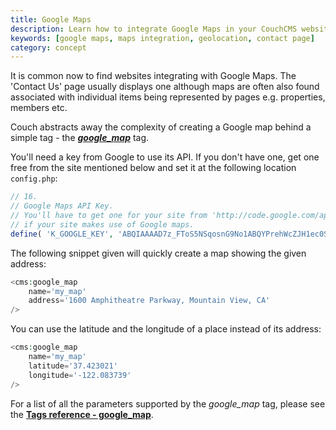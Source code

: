```yaml
---
title: Google Maps
description: Learn how to integrate Google Maps in your CouchCMS website
keywords: [google maps, maps integration, geolocation, contact page]
category: concept
---
```


It is common now to find websites integrating with Google Maps. The 'Contact Us' page usually displays one although maps are often also found associated with individual items being represented by pages e.g. properties, members etc.

Couch abstracts away the complexity of creating a Google map behind a simple tag - the [__*google_map*__](../../tags-reference/google_map/) tag.

You'll need a key from Google to use its API. If you don't have one, get one free from the site mentioned below and set it at the following location `config.php`:

```php title="config.php"
// 16.
// Google Maps API Key.
// You'll have to get one for your site from 'http://code.google.com/apis/maps/'
// if your site makes use of Google maps.
define( 'K_GOOGLE_KEY', 'ABQIAAAAD7z_FToS5NSqosnG9No1ABQYPrehWcZJH1ec0SZqipYFbK_nfRT1ryCGKzl5KGpFG3y5jyPe_uClVg' );
```

The following snippet given will quickly create a map showing the given address:

```php
<cms:google_map
    name='my_map'
    address='1600 Amphitheatre Parkway, Mountain View, CA'
/>
```

You can use the latitude and the longitude of a place instead of its address:

```php
<cms:google_map
    name='my_map'
    latitude='37.423021'
    longitude='-122.083739'
/>
```

For a list of all the parameters supported by the *google_map* tag, please see the [**Tags reference - google_map**](../../tags-reference/google_map/).
